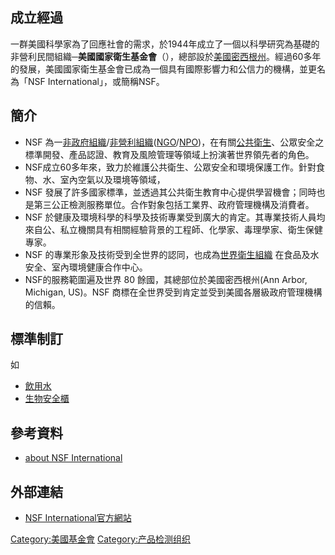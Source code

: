 {{Multiple issues|
{{Lead missing|time=2018-11-29T08:15:14+00:00}}
{{refimprove|time=2018-11-29T08:15:14+00:00}}
{{Advert|time=2014-09-01T00:51:53+00:00}}
}}
{{infobox Organization
|name         = 美國國家衛生基金會
|original_name = National Sanitation Foundation
|image        = 
|size         = 
|abbreviation =  
|motto        = 
|formation    = 1944年
|type         = 
|headquarters = 789 N. Dixboro Road,Ann Arbor, MI 48113-0140, USA
|location     = [[密西根州安娜堡市|密西根州安娜堡市]]
|leader_title= 
|leader_name  = 
|website      = [http://www.nsf.org/ www.nsf.org]
}}
==成立經過==
一群美國科學家為了回應社會的需求，於1944年成立了一個以科學研究為基礎的非營利民間組織─'''美國國家衛生基金會'''（{{lang|en|National Sanitation Foundation}}），總部設於[[美國|美國]][[密西根州|密西根州]]。經過60多年的發展，美國國家衛生基金會已成為一個具有國際影響力和公信力的機構，並更名為「NSF International」，或簡稱NSF。

==簡介==
*NSF 為一[[非政府組織|非政府組織]]/[[非營利組織|非營利組織]]([[NGO|NGO]]/[[NPO|NPO]])，在有關[[公共衛生|公共衛生]]、公眾安全之標準開發、產品認證、教育及風險管理等領域上扮演著世界領先者的角色。
*NSF成立60多年來，致力於維護公共衛生、公眾安全和環境保護工作。針對食物、水、室內空氣以及環境等領域，
*NSF 發展了許多國家標準，並透過其公共衛生教育中心提供學習機會；同時也是第三公正檢測服務單位。合作對象包括工業界、政府管理機構及消費者。 
*NSF 於健康及環境科學的科學及技術專業受到廣大的肯定。其專業技術人員均來自公、私立機關具有相關經驗背景的工程師、化學家、毒理學家、衛生保健專家。 
*NSF 的專業形象及技術受到全世界的認同，也成為[[世界衛生組織|世界衛生組織]]  在食品及水安全、室內環境健康合作中心。 
*NSF的服務範圍遍及世界 80 餘國，其總部位於美國密西根州(Ann Arbor, Michigan, US)。NSF 商標在全世界受到肯定並受到美國各層級政府管理機構的信賴。

==標準制訂==
如
*[[飲用水|飲用水]]
*[[生物安全櫃|生物安全櫃]] 

== 參考資料 ==
* [https://web.archive.org/web/20130221001740/http://www.nsf.org/business/about_NSF/ about NSF International]

==外部連結==
* [http://www.nsf.org/ NSF International官方網站] {{Wayback|url=http://www.nsf.org/ |date=20200831035709 }}

[[Category:美國基金會|Category:美國基金會]]
[[Category:产品检测组织|Category:产品检测组织]]